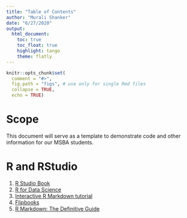 ```yaml
---
title: "Table of Contents"
author: "Murali Shanker"
date: "6/27/2020"
output: 
  html_document:
    toc: true
    toc_float: true
    highlight: tango
    theme: flatly
---
```


```r
knitr::opts_chunk$set(
  comment = "#>",
  fig.path = "figs", # use only for single Rmd files
  collapse = TRUE,
  echo = TRUE)
```

# Scope


This document will serve as a template to demonstrate code and other information for our MSBA students.


# R and RStudio

1. [R Studio Book](https://rstudio4edu.github.io/rstudio4edu-book/)
2. [R for Data Science](https://r4ds.had.co.nz/)
3. [Interactive R Markdown tutorial](https://commonmark.org/help/tutorial/)
4. [Flipbooks](https://evamaerey.github.io/little_flipbooks_library/about/what_the_flipbook)
5. [R Markdown: The Definitive Guide](https://bookdown.org/yihui/rmarkdown/)



